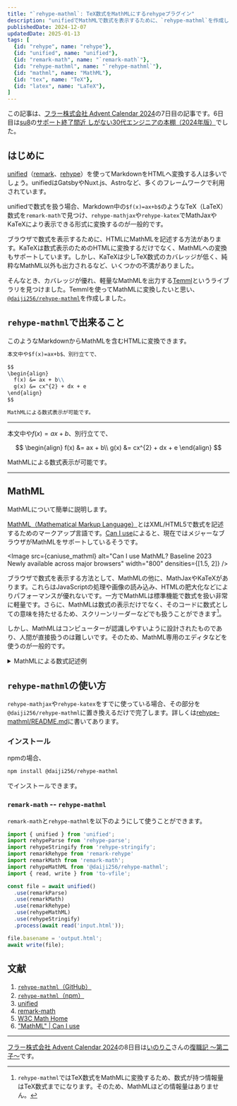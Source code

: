 ```yaml
---
title: "`rehype-mathml`: TeX数式をMathMLにするrehypeプラグイン"
description: "unifiedでMathMLで数式を表示するために、`rehype-mathml`を作成しました。"
publishedDate: 2024-12-07
updatedDate: 2025-01-13
tags: [
  {id: "rehype", name: "rehype"},
  {id: "unified", name: "unified"},
  {id: "remark-math", name: "`remark-math`"},
  {id: "rehype-mathml", name: "`rehype-mathml`"},
  {id: "mathml", name: "MathML"},
  {id: "tex", name: "TeX"},
  {id: "latex", name: "LaTeX"},
]
---
```


この記事は、[フラー株式会社 Advent Calendar 2024](https://qiita.com/advent-calendar/2024/fuller-inc)の7日目の記事です。6日目は[su8](https://zenn.dev/su8)の[サポート終了間近 しがない30代エンジニアの本棚（2024年版）](https://zenn.dev/su8/articles/c9a2e34d4602a0)でした。

## はじめに

[unified](https://unifiedjs.com/)（[remark](https://github.com/remarkjs/remark)、[rehype](https://github.com/rehypejs/rehype)）を使ってMarkdownをHTMLへ変換する人は多いでしょう。unifiedはGatsbyやNuxt.js、Astroなど、多くのフレームワークで利用されています。

unifiedで数式を扱う場合、Markdown中の<JwAki />`$f(x)=ax+b$`<JwAki />のようなTeX（LaTeX）数式を`remark-math`で見つけ、`rehype-mathjax`や`rehype-katex`でMathJaxやKaTeXにより表示できる形式に変換するのが一般的です。

ブラウザで数式を表示するために、HTMLにMathMLを記述する方法があります。KaTeXは数式表示のためのHTMLに変換するだけでなく、MathMLへの変換もサポートしています。しかし、KaTeXは少しTeX数式のカバレッジが低く、純粋なMathML以外も出力されるなど、いくつかの不満がありました。

そんなとき、カバレッジが優れ、軽量なMathMLを出力する[Temml](https://temml.org/)というライブラリを見つけました。Temmlを使ってMathMLに変換したいと思い、[`@daiji256/rehype-mathml`](https://www.npmjs.com/package/@daiji256/rehype-mathml)を作成しました。

## `rehype-mathml`で出来ること

このようなMarkdownからMathMLを含むHTMLに変換できます。

```md
本文中や$f(x)=ax+b$、別行立てで、

$$
\begin{align}
  f(x) &= ax + b\\
  g(x) &= cx^{2} + dx + e
\end{align}
$$

MathMLによる数式表示が可能です。
```

---

本文中や$f(x)=ax+b$、別行立てで、

$$
\begin{align}
  f(x) &= ax + b\\
  g(x) &= cx^{2} + dx + e
\end{align}
$$

MathMLによる数式表示が可能です。

---

## MathML

MathMLについて簡単に説明します。

[MathML（Mathematical Markup Language）](https://www.w3.org/Math/)とはXML/HTML5で数式を記述するためのマークアップ言語です。[Can I use](https://caniuse.com/?search=MathML)によると、現在ではメジャーなブラウザがMathMLをサポートしているそうです。

<Image src={caniuse_mathml} alt="Can I use MathML? Baseline 2023 Newly available across major browsers" width="800" densities={[1.5, 2]} />

ブラウザで数式を表示する方法として、MathMLの他に、MathJaxやKaTeXがあります。これらはJavaScriptの処理や画像の読み込み、HTMLの肥大化などによりパフォーマンスが優れないです。一方でMathMLは標準機能で数式を扱い非常に軽量です。さらに、MathMLは数式の表示だけでなく、そのコードに数式としての意味を持たせるため、スクリーンリーダーなどでも扱うことができます[^tex-to-mathml-zannen]。

[^tex-to-mathml-zannen]: `rehype-mathml`ではTeX数式をMathMLに変換するため、数式が持つ情報量はTeX数式までになります。そのため、MathMLほどの情報量はありません。

しかし、MathMLはコンピューターが認識しやすいように設計されたものであり、人間が直接扱うのは難しいです。そのため、MathML専用のエディタなどを使うのが一般的です。

<details>
<summary>MathMLによる数式記述例</summary>

例えば二次方程式の解の公式

$$
x = \frac{-b \pm \sqrt{b^2 - 4ac}}{2a}
$$

はMathMLで記述すると次のようになる。

```html
<math>
  <mrow>
    <mi>x</mi>
    <mo>=</mo>
    <mfrac>
      <mrow>
        <mo>−</mo>
        <mi>b</mi>
        <mo>±</mo>
        <msqrt>
          <mrow>
            <msup>
              <mi>b</mi>
              <mn>2</mn>
            </msup>
            <mo>−</mo>
            <mn>4</mn>
            <mi>a</mi>
            <mi>c</mi>
          </mrow>
        </msqrt>
      </mrow>
      <mrow>
        <mn>2</mn>
        <mi>a</mi>
      </mrow>
    </mfrac>
  </mrow>
</math>
```

</details>

## `rehype-mathml`の使い方

`rehype-mathjax`や`rehype-katex`をすでに使っている場合、その部分を<JwAki />`@daiji256/rehype-mathml`に置き換えるだけで完了します。詳しくは[rehype-mathml/README.md](https://github.com/Daiji256/rehype-mathml/blob/main/README.md)に書いてあります。

### インストール

npmの場合、

```sh
npm install @daiji256/rehype-mathml
```

でインストールできます。

### `remark-math` -- `rehype-mathml`

`remark-math`と`rehype-mathml`を以下のようにして使うことができます。

```typescript
import { unified } from 'unified';
import rehypeParse from 'rehype-parse';
import rehypeStringify from 'rehype-stringify';
import remarkRehype from 'remark-rehype'
import remarkMath from 'remark-math';
import rehypeMathML from '@daiji256/rehype-mathml';
import { read, write } from 'to-vfile';

const file = await unified()
  .use(remarkParse)
  .use(remarkMath)
  .use(remarkRehype)
  .use(rehypeMathML)
  .use(rehypeStringify)
  .process(await read('input.html'));

file.basename = 'output.html';
await write(file);
```

## 文献

1. [`rehype-mathml`（GitHub）](https://github.com/Daiji256/rehype-mathml)
2. [`rehype-mathml`（npm）](https://www.npmjs.com/package/@daiji256/rehype-mathml)
3. [unified](https://unifiedjs.com/)
4. [remark-math](https://github.com/remarkjs/remark-math)
5. [W3C Math Home](https://www.w3.org/Math/)
6. ["MathML" | Can I use](https://caniuse.com/?search=MathML)

---

[フラー株式会社 Advent Calendar 2024](https://qiita.com/advent-calendar/2024/fuller-inc)の8日目は[いのりこ](https://inoriko.hatenablog.com/about)さんの[復職記 〜第二子〜](https://inoriko.hatenablog.com/entry/2024/12/08/113627)です。
